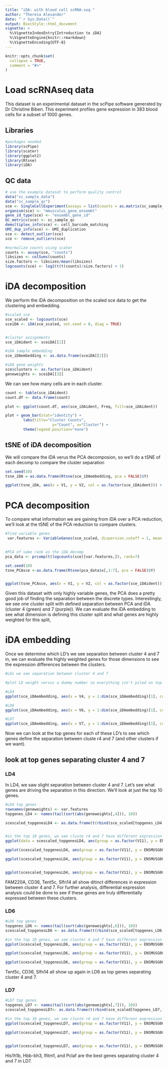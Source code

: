 ```yaml
---
title: "iDA: with blood cell scRNA-seq "
author: "Theresa Alexander"
date: "`r Sys.Date()`"
output: BiocStyle::html_document
vignette: >
  %\VignetteIndexEntry{Introduction to iDA}
  %\VignetteEngine{knitr::rmarkdown}
  %\VignetteEncoding{UTF-8}
---
```


```r
knitr::opts_chunk$set(
  collapse = TRUE,
  comment = "#>"
)

```

# Load scRNAseq data

This dataset is an experimental dataset in the scPipe software generated by Dr Christine Biben. This experiment profiles gene expression in 383 blood cells for a subset of 1000 genes.

## Libraries
```r
#packages needed
library(scPipe)
library(scater)
library(ggplot2)
library(Rtsne)
library(iDA)
```


## QC data 
```r
# use the example dataset to perform quality control
data("sc_sample_data")
data("sc_sample_qc")
sce <- SingleCellExperiment(assays = list(counts = as.matrix(sc_sample_data)))
organism(sce) <- "mmusculus_gene_ensembl"
gene_id_type(sce) <- "ensembl_gene_id"
QC_metrics(sce) <- sc_sample_qc
demultiplex_info(sce) <- cell_barcode_matching
UMI_dup_info(sce) <- UMI_duplication
sce <- detect_outlier(sce)
sce <- remove_outliers(sce)

#normalize counts using scater
counts <- assay(sce, "counts")
libsizes <- colSums(counts)
size.factors <- libsizes/mean(libsizes)
logcounts(sce) <- log2(t(t(counts)/size.factors) + 1)

```


# iDA decomposition

We perform the iDA decomposition on the scaled sce data to get the clustering and embedding.
```r
#scaled sce
sce_scaled <- logcounts(sce)
sceiDA <- iDA(sce_scaled, set.seed = 0, diag = TRUE)


#cluster assignments
sce_iDAident <- sceiDA[[1]]

#iDA sample embedding
sce_iDAembedding <- as.data.frame(sceiDA[[2]])

#iDA gene weights 
sce$clusters <- as.factor(sce_iDAident)
geneweights <- sceiDA[[3]]
```


We can see how many cells are in each cluster.

```r

count <- table(sce_iDAident)
count.df <- data.frame(count)

plot <- ggplot(count.df, aes(sce_iDAident, Freq, fill=sce_iDAident))

plot + geom_bar(stat="identity") + 
        labs(title="Cluster Counts",
                     y="Count", x="Cluster") + 
        theme(legend.position="none")
```


## tSNE of iDA decomposition

We will compare the iDA verus the PCA decomposion, so we'll do a tSNE of each decomp to compare the cluster separation
```r
set.seed(10)
tsne_iDA = as.data.frame(Rtsne(sce_iDAembedding, pca = FALSE)$Y)

ggplot(tsne_iDA, aes(x = V1, y = V2, col = as.factor(sce_iDAident))) + geom_point() + labs(color = "iDA Cluster")
```


# PCA decomposition

To compare what information we are gaining from iDA over a PCA reduction, we'll look at the tSNE of the PCA reduction to compare clusters.

```r
#find variable genes
 var.features <- VariableGenes(sce_scaled, dispersion.cutoff = 1, mean.low.cutoff = .1, mean.high.cutoff = 8)

 
#PCA of same rank as the iDA decomp
pca_data <- prcomp(t(logcounts(sce)[var.features,]), rank=7)

set.seed(10)
tsne_PCAsce <-as.data.frame(Rtsne(pca_data$x[,1:7], pca = FALSE)$Y)


ggplot(tsne_PCAsce, aes(x = V1, y = V2, col = as.factor(sce_iDAident))) + geom_point() + labs(color = "iDA Cluster")

```

Given this dataset with only highly variable genes, the PCA does a pretty good job of finding the separation between the discrete types. Interestingly, we see one cluster split with defined separation between PCA and iDA (cluster 4 (green) and 7 (purple)). We can evaluate the iDA embedding to see what dimension is defining this cluster split and what genes are highly weighted for this split,


# iDA embedding 

Once we determine which LD's we see separation between cluster 4 and 7 in, we can evaluate the highly weighted genes for those dimensions to see the expression differences between the clusters. 

```r
#LDs we see separation between cluster 4 and 7

#plot LD weight versus a dummy number so everything isn't piled on top of eachother. so we are looking for separation in the x-axis direction. 

#LD4
ggplot(sce_iDAembedding, aes(x = V4, y = 1:dim(sce_iDAembedding)[1], col =  as.factor(sce_iDAident))) + geom_point() + xlab( "LD4 Weight") + ylab("Cell Number") + labs(colour="iDA Cluster")

#LD6
ggplot(sce_iDAembedding, aes(x = V6, y = 1:dim(sce_iDAembedding)[1], color = as.factor(sce_iDAident))) + geom_point() + labs(colour="iDA Cluster") + xlab( "LD6 Weight") + ylab("Cell Number")

#LD7
ggplot(sce_iDAembedding, aes(x = V7, y = 1:dim(sce_iDAembedding)[1], color = as.factor(sce_iDAident))) + geom_point()  + labs(colour="iDA Cluster") + xlab( "LD7 Weight") + ylab("Cell Number")


```

Now we can look at the top genes for each of these LD's to see which genes define the separation between cluste r4 and 7 (and other clusters if we want).



## look at top genes separating cluster 4 and 7
### LD4
In LD4, we saw slight separation between cluster 4 and 7. Let's see what genes are driving the separation in this direction. We'll look at just the top 10 genes. 
```r

#LD4 top genes
rownames(geneweights) <- var.features
topgenes_LD4 <- names(tail(sort(abs(geneweights[,4])), 10))

scescaled_topgenesLD4 <- as.data.frame(t(rbind(sce_scaled[topgenes_LD4,], as.factor(sce$clusters))))


#in the top 10 genes, we see cluste r4 and 7 have different expression patterns
ggplot(data = scescaled_topgenesLD4, aes(group = as.factor(V11), y = ENSMUSG00000083012, col = as.factor(V11))) + geom_boxplot() + labs(colour = "iDA Cluster")

ggplot(scescaled_topgenesLD4, aes(group = as.factor(V11), y = ENSMUSG00000002944, col = as.factor(V11))) + geom_boxplot() + labs(colour = "iDA Cluster")

ggplot(scescaled_topgenesLD4, aes(group = as.factor(V11), y = ENSMUSG00000044468, col = as.factor(V11))) + geom_boxplot() + labs(colour = "iDA Cluster")


ggplot(scescaled_topgenesLD4, aes(group = as.factor(V11), y = ENSMUSG00000082101, col = as.factor(V11))) + geom_boxplot() + labs(colour = "iDA Cluster")

```

FAM220A, CD36, Tent5c, Slfn14 all show ditinct differences in expression between cluster 4 and 7. For further analysis, differential expression analysis could be done to see if these genes are truly differentially expressed between these clusters. 


### LD6
```r

#LD6 top genes
topgenes_LD6 <- names(tail(sort(abs(geneweights[,6])), 10))
scescaled_topgenesLD6 <- as.data.frame(t(rbind(sce_scaled[topgenes_LD6,], as.factor(sce$clusters))))

#in the top 10 genes, we see cluster 4 and 7 have different expression patterns
ggplot(scescaled_topgenesLD6, aes(group = as.factor(V11), y = ENSMUSG00000044468, col = as.factor(V11))) + geom_boxplot() + labs(colour = "iDA Cluster")

ggplot(scescaled_topgenesLD6, aes(group = as.factor(V11), y = ENSMUSG00000002944, col = as.factor(V11))) + geom_boxplot() + labs(colour = "iDA Cluster")

ggplot(scescaled_topgenesLD6, aes(group = as.factor(V11), y = ENSMUSG00000082101, col = as.factor(V11))) + geom_boxplot() + labs(colour = "iDA Cluster")

```
Tent5c, CD36, Slfn14 all show up again in LD6 as top genes separating cluster 4 and 7. 


### LD7
```r

#LD7 top genes
topgenes_LD7 <- names(tail(sort(abs(geneweights[,7])), 10))
scescaled_topgenesLD7<- as.data.frame(t(rbind(sce_scaled[topgenes_LD7,], as.factor(sce$clusters))))

#in the top 10 genes, we see cluste r4 and 7 have different expression patterns
ggplot(scescaled_topgenesLD7, aes(group = as.factor(V11), y = ENSMUSG00000058773, col = as.factor(V11))) + geom_boxplot() + labs(colour = "iDA Cluster")

ggplot(scescaled_topgenesLD7, aes(group = as.factor(V11), y = ENSMUSG00000083216, col = as.factor(V11))) + geom_boxplot() + labs(colour = "iDA Cluster")


ggplot(scescaled_topgenesLD7, aes(group = as.factor(V11), y = ENSMUSG00000040204, col = as.factor(V11))) + geom_boxplot() + labs(colour = "iDA Cluster")


```

His1h1b, Hbb-bh3, Ifitm1, and Pclaf are the best genes separating cluster 4 and 7 in LD7. 






